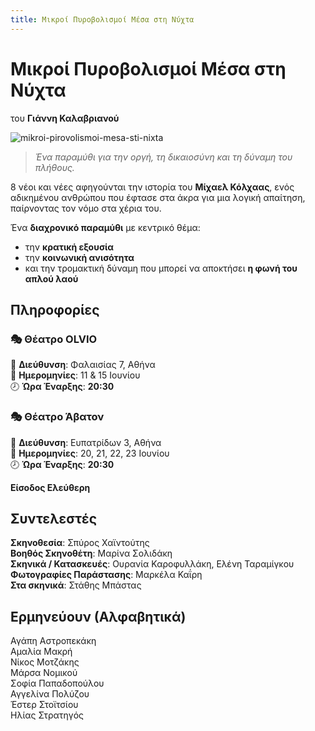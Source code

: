 ```yaml
---
title: Μικροί Πυροβολισμοί Μέσα στη Νύχτα
---
```


<Seo 
  title="Μικροί Πυροβολισμοί Μέσα στη Νύχτα"
  description="Ένα παραμύθι για την οργή, τη δικαιοσύνη και τη δύναμη του πλήθους"
  image="https://theatrikiopa.vercel.app/img/mikroi-pirovolismoi-mesa-sti-nixta/poster.png"
/>

# Μικροί Πυροβολισμοί Μέσα στη Νύχτα  
του **Γιάννη Καλαβριανού**

![mikroi-pirovolismoi-mesa-sti-nixta](/img/mikroi-pirovolismoi-mesa-sti-nixta/poster.png)

> _Ένα παραμύθι για την οργή, τη δικαιοσύνη και τη δύναμη του πλήθους._

8 νέοι και νέες αφηγούνται την ιστορία του **Μίχαελ Κόλχαας**, ενός αδικημένου ανθρώπου που έφτασε στα άκρα για μια λογική απαίτηση, παίρνοντας τον νόμο στα χέρια του.

Ένα **διαχρονικό παραμύθι** με κεντρικό θέμα:
- την **κρατική εξουσία**  
- την **κοινωνική ανισότητα**  
- και την τρομακτική δύναμη που μπορεί να αποκτήσει **η φωνή του απλού λαού**

## Πληροφορίες
### 🎭 Θέατρο OLVIO  
📍 **Διεύθυνση**: Φαλαισίας 7, Αθήνα  
📆 **Ημερομηνίες**: 11 & 15 Ιουνίου  
🕗 **Ώρα Έναρξης**: **20:30**  
<GoogleMapEmbed src="https://google.com/maps/embed?pb=!1m18!1m12!1m3!1d3144.8218919560964!2d23.706791875893273!3d37.98128567193419!2m3!1f0!2f0!3f0!3m2!1i1024!2i768!4f13.1!3m3!1m2!1s0x14a1bcdc23c55a7f%3A0x7723673cf7c89ab6!2sOLVIO%20theater!5e0!3m2!1sel!2sca!4v1748537175563!5m2!1sel!2sca"/>

### 🎭 Θέατρο Άβατον  
📍 **Διεύθυνση**: Ευπατρίδων 3, Αθήνα  
📆 **Ημερομηνίες**: 20, 21, 22, 23 Ιουνίου  
🕗 **Ώρα Έναρξης**: **20:30**  
<GoogleMapEmbed src="https://google.com/maps/embed?pb=!1m18!1m12!1m3!1d3144.8875045136874!2d23.71056357589312!3d37.979754571934414!2m3!1f0!2f0!3f0!3m2!1i1024!2i768!4f13.1!3m3!1m2!1s0x14a1bce0b04a05c5%3A0xaeac96ecfdcfef6c!2zzpjOrc6xz4TPgc6_IM6GzrLOsc-Ezr_OvQ!5e0!3m2!1sel!2sca!4v1748537403457!5m2!1sel!2sca"/>

**Είσοδος Ελεύθερη**

## Συντελεστές
**Σκηνοθεσία**: Σπύρος Χαϊντούτης  
**Βοηθός Σκηνοθέτη**: Μαρίνα Σολιδάκη  
**Σκηνικά / Κατασκευές**: Ουρανία Καροφυλλάκη, Ελένη Ταραμίγκου  
**Φωτογραφίες Παράστασης**: Μαρκέλα Καΐρη  
**Στα σκηνικά**: Στάθης Μπάστας

## Ερμηνεύουν (Αλφαβητικά)
Αγάπη Αστροπεκάκη  
Αμαλία Μακρή  
Νίκος Μοτζάκης  
Μάρσα Νομικού  
Σοφία Παπαδοπούλου  
Αγγελίνα Πολύζου  
Έστερ Στοϊτσίου  
Ηλίας Στρατηγός
